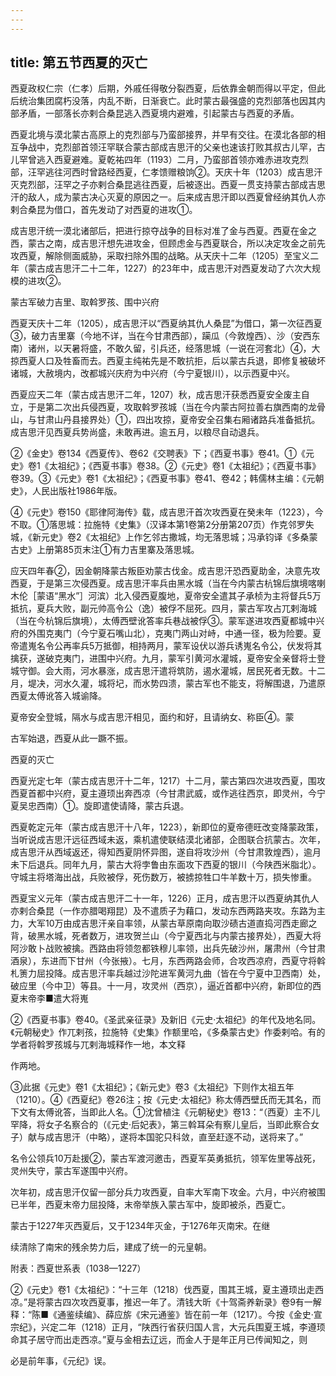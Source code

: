 ```yaml
---
---
---
```

title: 第五节西夏的灭亡
---



西夏政权仁宗（仁孝）后期，外戚任得敬分裂西夏，后依靠金朝而得以平定，但此后统治集团腐朽没落，内乱不断，日渐衰亡。此时蒙古最强盛的克烈部落也因其内部矛盾，一部落长亦剌合桑昆逃入西夏境内避难，引起蒙古与西夏的矛盾。

西夏北境与漠北蒙古高原上的克烈部与乃蛮部接界，并早有交往。在漠北各部的相互争战中，克烈部首领汪罕联合蒙古部成吉思汗的父亲也速该打败其叔古儿罕，古儿罕曾逃入西夏避难。夏乾祐四年（1193）二月，乃蛮部首领亦难赤进攻克烈部，汪罕逃往河西时曾路经西夏，仁孝馈赠粮饷②。天庆十年（1203）成吉思汗灭克烈部，汪罕之子亦剌合桑昆逃往西夏，后被逐出。西夏一贯支持蒙古部成吉思汗的敌人，成为蒙古决心灭夏的原因之一。后来成吉思汗即以西夏曾经纳其仇人亦剌合桑昆为借口，首先发动了对西夏的进攻①。

成吉思汗统一漠北诸部后，把进行掠夺战争的目标对准了金与西夏。西夏在金之西，蒙古之南，成吉思汗想先进攻金，但顾虑金与西夏联合，所以决定攻金之前先攻西夏，解除侧面威胁，采取扫除外围的战略。从天庆十二年（1205）至宝义二年（蒙古成吉思汗二十二年，1227）的23年中，成吉思汗对西夏发动了六次大规模的进攻②。

蒙古军破力吉里、取斡罗孩、围中兴府

西夏天庆十二年（1205），成吉思汗以“西夏纳其仇人桑昆”为借口，第一次征西夏③，破力吉里寨（今地不详，当在今甘肃西部），躏瓜（今敦煌西）、沙（安西东南）诸州，以天暑将盛，不敢久留，引兵还，经落思城（一说在河套北）④，大掠西夏人口及牲畜而去。西夏主纯祐先是不敢抗拒，后以蒙古兵退，即修复被破坏诸城，大赦境内，改都城兴庆府为中兴府（今宁夏银川），以示西夏中兴。

西夏应天二年（蒙古成吉思汗二年，1207）秋，成吉思汗获悉西夏安全废主自立，于是第二次出兵侵西夏，攻取斡罗孩城（当在今内蒙古阿拉善右旗西南的龙骨山，与甘肃山丹县接界处）①，四出攻掠，夏帝安全召集右厢诸路兵准备抵抗。成吉思汗见西夏兵势尚盛，未敢再进。逾五月，以粮尽自动退兵。

②《金史》卷134《西夏传》、卷62《交聘表》下；《西夏书事》卷41。①《元史》卷1《太祖纪》；《西夏书事》卷38。②《元史》卷1《太祖纪》；《西夏书事》卷39。③《元史》卷1《太祖纪》；《西夏书事》卷41、卷42；韩儒林主编：《元朝史》，人民出版社1986年版。

④《元史》卷150《耶律阿海传》载，成吉思汗首次攻西夏在癸未年（1223），今不取。①落思城：拉施特《史集》（汉译本第1卷第2分册第207页）作克邻罗失城，《新元史》卷2《太祖纪》上作乞邻古撒城，均无落思城；冯承钧译《多桑蒙古史》上册第85页末注①有力吉里寨及落思城。

应天四年春②，因金朝降蒙古叛臣劝蒙古伐金。成吉思汗恐西夏助金，决意先攻西夏，于是第三次侵西夏。成吉思汗率兵由黑水城（当在今内蒙古杭锦后旗境喀喇木伦［蒙语“黑水”］河滨）北入侵西夏腹地，夏帝安全遣其子承桢为主将督兵5万抵抗，夏兵大败，副元帅高令公（逸）被俘不屈死。四月，蒙古军攻占兀剌海城（当在今杭锦后旗境），太傅西壁讹答率兵巷战被俘③。蒙军遂进攻西夏都城中兴府的外围克夷门（今宁夏石嘴山北），克夷门两山对峙，中通一径，极为险要。夏帝遣嵬名令公再率兵5万抵御，相持两月，蒙军设伏以游兵诱嵬名令公，伏发将其擒获，遂破克夷门，进围中兴府。九月，蒙军引黄河水灌城，夏帝安全亲督将士登城守御。会大雨，河水暴涨，成吉思汗遣将筑防，遏水灌城，居民死者无数。十二月，堤决，河水久灌，城将圮，而水势四溃，蒙古军也不能支，将解围退，乃遣原西夏太傅讹答入城谕降。

夏帝安全登城，隔水与成吉思汗相见，面约和好，且请纳女、称臣④。蒙

古军始退，西夏从此一蹶不振。

西夏的灭亡

西夏光定七年（蒙古成吉思汗十二年，1217）十二月，蒙古第四次进攻西夏，围攻西夏首都中兴府，夏主遵顼出奔西凉（今甘肃武威，或作逃往西京，即灵州，今宁夏吴忠西南）①。旋即遣使请降，蒙古兵退。

西夏乾定元年（蒙古成吉思汗十八年，1223），新即位的夏帝德旺改变降蒙政策，当听说成吉思汗远征西域未返，乘机遣使联结漠北诸部，企图联合抗蒙古。次年，成吉思汗从西域返还，得知西夏阴怀异图，遂自将攻沙州（今甘肃敦煌西），逾月未下后退兵。同年九月，蒙古大将孛鲁由东面攻下西夏的银川（今陕西米脂北）。守城主将塔海出战，兵败被俘，死伤数万，被掳掠牲口牛羊数十万，损失惨重。

西夏宝义元年（蒙古成吉思汗二十一年，1226）正月，成吉思汗以西夏纳其仇人亦剌合桑昆（一作亦腊喝翔昆）及不遣质子为藉口，发动东西两路夹攻。东路为主力，大军10万由成吉思汗亲自率领，从蒙古草原南向取沙碛古道直捣河西走廊之背，破黑水城，死者数万，进攻贺兰山（今宁夏西北与内蒙古接界处），西夏大将阿沙敢卜战败被擒。西路由将领忽都铁穆儿率领，出兵先破沙州，屠肃州（今甘肃酒泉），东进而下甘州（今张掖）。七月，东西两路会师，合攻西凉府，西夏守将斡札箦力屈投降。成吉思汗率兵越过沙陀进军黄河九曲（皆在今宁夏中卫西南）处，破应里（今中卫）等县。十一月，攻灵州（西京），逼近首都中兴府，新即位的西夏末帝李■遣大将嵬

②《西夏书事》卷40。《圣武亲征录》及新旧《元史·太祖纪》的年代及地名同。《元朝秘史》作兀剌孩，拉施特《史集》作额里哈，《多桑蒙古史》作委剌哈。有的学者将斡罗孩城与兀剌海城释作一地，本文释

作两地。

③此据《元史》卷1《太祖纪》；《新元史》卷3《太祖纪》下则作太祖五年（1210）。④《西夏纪》卷26注；按《元史·太祖纪》称太傅西壁氏而无其名，而下文有太傅讹答，当即此人名。①沈曾植注《元朝秘史》卷13：“（西夏）主不儿罕降，将女子名察合的（《元史·后妃表》，第三斡耳朵有察儿皇后，当即此察合女子）献与成吉思汗（中略），遂将本国驼只科敛，直至赶逐不动，送将来了。”

名令公领兵10万赴援②，蒙古军渡河邀击，西夏军英勇抵抗，领军佐里等战死，灵州失守，蒙古军遂围中兴府。

次年初，成吉思汗仅留一部分兵力攻西夏，自率大军南下攻金。六月，中兴府被围已半年，西夏末帝力屈投降，末帝举族入蒙古军中，旋即被杀，西夏亡。

蒙古于1227年灭西夏后，又于1234年灭金，于1276年灭南宋。在继

续清除了南宋的残余势力后，建成了统一的元皇朝。

附表：西夏世系表（1038—1227）

②《元史》卷1《太祖纪》：“十三年（1218）伐西夏，围其王城，夏主遵顼出走西凉。”是将蒙古四次攻西夏事，推迟一年了。清钱大昕《十驾斋养新录》卷9有一解释：“陈■《通鉴续编》、薛应旂《宋元通鉴》皆在前一年（1217）。今按《金史·宣宗纪》，兴定二年（1218）正月，“陕西行省获归国人言，大元兵围夏王城，李遵顼命其子居守而出走西凉。”夏与金相去辽远，而金人于是年正月已传闻知之，则

必是前年事，《元纪》误。